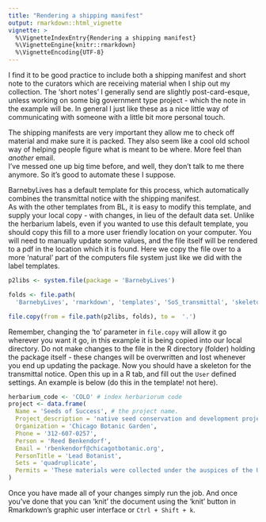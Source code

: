 ```yaml
---
title: "Rendering a shipping manifest"
output: rmarkdown::html_vignette
vignette: >
  %\VignetteIndexEntry{Rendering a shipping manifest}
  %\VignetteEngine{knitr::rmarkdown}
  %\VignetteEncoding{UTF-8}
---
```


I find it to be good practice to include both a shipping manifest and short note to the curators which are receiving material when I ship out my collection. 
The 'short notes' I generally send are slightly post-card-esque, unless working on some big government type project - which the note in the example will be. 
In general I just like these as a nice little way of communicating with someone with a little bit more personal touch. 

The shipping manifests are very important they allow me to check off material and make sure it is packed. 
They also seem like a cool old school way of helping people figure what is meant to be where.
More feel than *another* email.  
I've messed one up big time before, and well, they don't talk to me there anymore. 
So it's good to automate these I suppose. 

BarnebyLives has a default template for this process, which automatically combines the transmittal notice with the shipping manifest.  
As with the other templates from BL, it is easy to modify this template, and supply your local copy - with changes, in lieu of the default data set. 
Unlike the herbarium labels, even if you wanted to use this default template, you should copy this fill to a more user friendly location on your computer. 
You will need to manually update some values, and the file itself will be rendered to a pdf in the location which it is found. 
Here we copy the file over to a more 'natural' part of the computers file system just like we did with the label templates. 

```r
p2libs <- system.file(package = 'BarnebyLives')

folds <- file.path(
  'BarnebyLives', 'rmarkdown', 'templates', 'SoS_transmittal', 'skeleton', 'skeleton.Rmd')

file.copy(from = file.path(p2libs, folds), to =  '.')
```

Remember, changing the 'to' parameter in `file.copy` will allow it go wherever you want it go, in this example it is being copied into our local directory. 
Do not make changes to the file in the R directory (folder) holding the package itself - these changes will be overwritten and lost whenever you end up updating the package. 
Now you should have a skeleton for the transmittal notice. 
Open this up in a R tab, and fill out the `User` defined settings. 
An example is below (do this in the template! not here). 

```r
herbarium_code <- 'COLO' # index herbariorum code
project <- data.frame(
  Name = 'Seeds of Success', # the project name. 
  Project_description = 'native seed conservation and development project', # short description
  Organization = 'Chicago Botanic Garden',
  Phone = '312-607-0257',
  Person = 'Reed Benkendorf',
  Email = 'rbenkendorf@chicagotbotanic.org',
  PersonTitle = 'Lead Botanist',
  Sets = 'quadruplicate',
  Permits = 'These materials were collected under the auspices of the US Department of Interiors Bureau of Land Management, unless noted otherwise.'
)
```

Once you have made all of your changes simply run the job. 
And once you've done that you can 'knit' the document using the 'knit' button in Rmarkdown's graphic user interface or `Ctrl + Shift + k`. 
